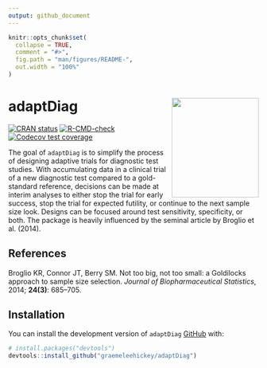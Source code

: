 ```yaml
---
output: github_document
---
```


<!-- README.md is generated from README.Rmd. Please edit that file -->

```r
knitr::opts_chunk$set(
  collapse = TRUE,
  comment = "#>",
  fig.path = "man/figures/README-",
  out.width = "100%"
)
```

# adaptDiag <img src="man/figures/hex.png" width = "175" height = "200" align="right" />

<!-- badges: start -->
[![CRAN status](https://www.r-pkg.org/badges/version/adaptDiag)](https://CRAN.R-project.org/package=adaptDiag)
[![R-CMD-check](https://github.com/graemeleehickey/adaptDiag/workflows/R-CMD-check/badge.svg)](https://github.com/graemeleehickey/adaptDiag/actions)
[![Codecov test coverage](https://codecov.io/gh/graemeleehickey/adaptDiag/branch/main/graph/badge.svg)](https://codecov.io/gh/graemeleehickey/adaptDiag?branch=main)
<!-- badges: end -->

The goal of `adaptDiag` is to simplify the process of designing adaptive trials
for diagnostic test studies. With accumulating data in a clinical trial of a new
diagnostic test compared to a gold-standard reference, decisions can be made at
interim analyses to either stop the trial for early success, stop the trial for
expected futility, or continue to the next sample size look. Designs can be
focused around test sensitivity, specificity, or both. The package is heavily
influenced by the seminal article by Broglio et al. (2014).

## References

Broglio KR, Connor JT, Berry SM. Not too big, not too small: a Goldilocks
approach to sample size selection. *Journal of Biopharmaceutical Statistics*,
2014; **24(3)**: 685–705.

## Installation

You can install the development version of `adaptDiag`
[GitHub](https://github.com/) with:

```r
# install.packages("devtools")
devtools::install_github("graemeleehickey/adaptDiag")
```
